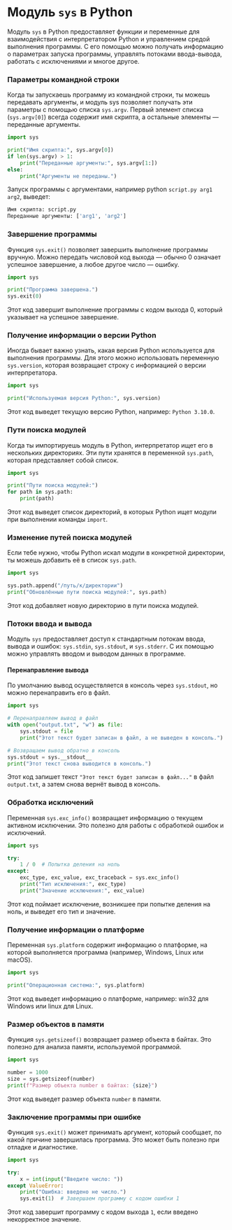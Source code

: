 # Модуль `sys` в Python

Модуль `sys` в Python предоставляет функции и переменные для взаимодействия с интерпретатором Python и управлением средой выполнения программы. С его помощью можно получать информацию о параметрах запуска программы, управлять потоками ввода-вывода, работать с исключениями и многое другое.

### Параметры командной строки

Когда ты запускаешь программу из командной строки, ты можешь передавать аргументы, и модуль sys позволяет получать эти параметры с помощью списка `sys.argv`. Первый элемент списка (`sys.argv[0]`) всегда содержит имя скрипта, а остальные элементы — переданные аргументы.

```python
import sys

print("Имя скрипта:", sys.argv[0])
if len(sys.argv) > 1:
    print("Переданные аргументы:", sys.argv[1:])
else:
    print("Аргументы не переданы.")
```

Запуск программы с аргументами, например python `script.py arg1 arg2`, выведет:

```python
Имя скрипта: script.py
Переданные аргументы: ['arg1', 'arg2']
```

### Завершение программы

Функция `sys.exit()` позволяет завершить выполнение программы вручную. Можно передать числовой код выхода — обычно 0 означает успешное завершение, а любое другое число — ошибку.

```python
import sys

print("Программа завершена.")
sys.exit(0)
```

Этот код завершит выполнение программы с кодом выхода 0, который указывает на успешное завершение.

### Получение информации о версии Python

Иногда бывает важно узнать, какая версия Python используется для выполнения программы. Для этого можно использовать переменную `sys.version`, которая возвращает строку с информацией о версии интерпретатора.

```python
import sys

print("Используемая версия Python:", sys.version)
```

Этот код выведет текущую версию Python, например: `Python 3.10.0`.

### Пути поиска модулей

Когда ты импортируешь модуль в Python, интерпретатор ищет его в нескольких директориях. Эти пути хранятся в переменной `sys.path`, которая представляет собой список.

```python
import sys

print("Пути поиска модулей:")
for path in sys.path:
    print(path)
```

Этот код выведет список директорий, в которых Python ищет модули при выполнении команды `import`.

### Изменение путей поиска модулей

Если тебе нужно, чтобы Python искал модули в конкретной директории, ты можешь добавить её в список `sys.path`.

```python
import sys

sys.path.append("/путь/к/директории")
print("Обновлённые пути поиска модулей:", sys.path)
```

Этот код добавляет новую директорию в пути поиска модулей.

### Потоки ввода и вывода

Модуль `sys` предоставляет доступ к стандартным потокам ввода, вывода и ошибок: `sys.stdin`, `sys.stdout`, и `sys.stderr`. С их помощью можно управлять вводом и выводом данных в программе.

#### Перенаправление вывода

По умолчанию вывод осуществляется в консоль через `sys.stdout`, но можно перенаправить его в файл.

```python
import sys

# Перенаправляем вывод в файл
with open("output.txt", "w") as file:
    sys.stdout = file
    print("Этот текст будет записан в файл, а не выведен в консоль.")

# Возвращаем вывод обратно в консоль
sys.stdout = sys.__stdout__
print("Этот текст снова выводится в консоль.")
```

Этот код запишет текст `"Этот текст будет записан в файл..."` в файл `output.txt`, а затем снова вернёт вывод в консоль.

### Обработка исключений

Переменная `sys.exc_info()` возвращает информацию о текущем активном исключении. Это полезно для работы с обработкой ошибок и исключений.

```python
import sys

try:
    1 / 0  # Попытка деления на ноль
except:
    exc_type, exc_value, exc_traceback = sys.exc_info()
    print("Тип исключения:", exc_type)
    print("Значение исключения:", exc_value)
```

Этот код поймает исключение, возникшее при попытке деления на ноль, и выведет его тип и значение.

### Получение информации о платформе

Переменная `sys.platform` содержит информацию о платформе, на которой выполняется программа (например, Windows, Linux или macOS).

```python
import sys

print("Операционная система:", sys.platform)
```

Этот код выведет информацию о платформе, например: win32 для Windows или linux для Linux.

### Размер объектов в памяти

Функция `sys.getsizeof()` возвращает размер объекта в байтах. Это полезно для анализа памяти, используемой программой.

```python
import sys

number = 1000
size = sys.getsizeof(number)
print(f"Размер объекта number в байтах: {size}")
```

Этот код выведет размер объекта `number` в памяти.

### Заключение программы при ошибке

Функция `sys.exit()` может принимать аргумент, который сообщает, по какой причине завершилась программа. Это может быть полезно при отладке и диагностике.

```python
import sys

try:
    x = int(input("Введите число: "))
except ValueError:
    print("Ошибка: введено не число.")
    sys.exit(1)  # Завершаем программу с кодом ошибки 1
```

Этот код завершит программу с кодом выхода `1`, если введено некорректное значение.
